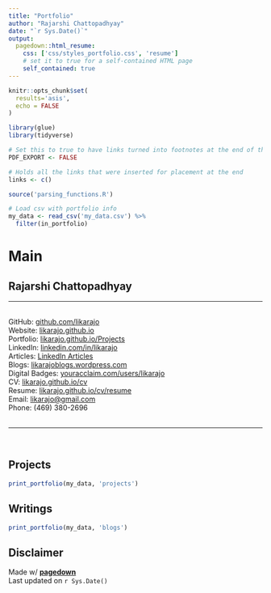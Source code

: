 ```yaml
---
title: "Portfolio"
author: "Rajarshi Chattopadhyay"
date: "`r Sys.Date()`"
output:
  pagedown::html_resume:
    css: ['css/styles_portfolio.css', 'resume']
    # set it to true for a self-contained HTML page
    self_contained: true
---
```


```r
knitr::opts_chunk$set(
  results='asis', 
  echo = FALSE
)

library(glue)
library(tidyverse)

# Set this to true to have links turned into footnotes at the end of the document
PDF_EXPORT <- FALSE

# Holds all the links that were inserted for placement at the end
links <- c()

source('parsing_functions.R')

# Load csv with portfolio info
my_data <- read_csv('my_data.csv') %>%
  filter(in_portfolio)
```

Main
================================================================================

Rajarshi Chattopadhyay {#title}
--------------------------------------------------------------------------------
<hr>
<br>
<i class="fa fa-github"></i> GitHub:  [github.com/likarajo](https://github.com/likarajo)
<br>
<i class="fas fa-globe"></i> Website:  [likarajo.github.io](http://likarajo.github.io)
<br>
<i class="fa fa-github-alt"></i> Portfolio:  [likarajo.github.io/Projects](https://likarajo.github.io/Projects)
<br>
<i class="fa fa-linkedin"></i> LinkedIn:  [linkedin.com/in/likarajo](https://www.linkedin.com/in/likarajo)
<br>
<i class="fa fa-linkedin"></i> Articles: [LinkedIn Articles](https://www.linkedin.com/in/likarajo/detail/recent-activity/posts/)
<br>
<i class="fa fa-wordpress"></i> Blogs:  [likarajoblogs.wordpress.com](https://likarajoblogs.wordpress.com)
<br>
<i class='fa fa-certificate'></i> Digital Badges: [youracclaim.com/users/likarajo](https://www.youracclaim.com/users/likarajo)
<br>
<i class='fa fa-file'></i> CV: [likarajo.github.io/cv](https://likarajo.github.io/cv)
<br>
<i class='fa fa-file'></i> Resume:  [likarajo.github.io/cv/resume](https://likarajo.github.io/cv/resume)
<br>
<i class="fa fa-envelope"></i> Email: [likarajo@gmail.com](mailto:likarajo@gmail.com)
<br>
<i class="fa fa-phone"></i> Phone: (469) 380-2696
<br>
<br>
<hr>
<br>

Projects {data-icon=chart-line}
--------------------------------------------------------------------------------

```r
print_portfolio(my_data, 'projects')
```

Writings {data-icon=pen}
--------------------------------------------------------------------------------

```r
print_portfolio(my_data, 'blogs')
```

Disclaimer {#disclaimer}
--------------------------------------------------------------------------------

Made w/ [**pagedown**](https://github.com/rstudio/pagedown)<br>
Last updated on `r Sys.Date()`